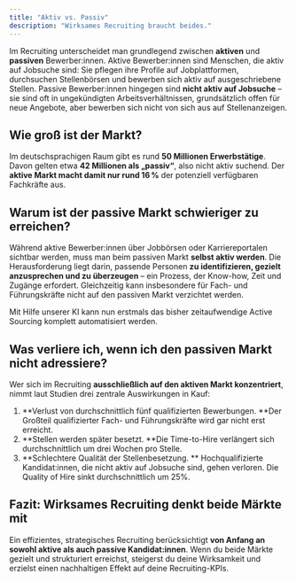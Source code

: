 ```yaml
---
title: "Aktiv vs. Passiv"
description: "Wirksames Recruiting braucht beides."
---
```


Im Recruiting unterscheidet man grundlegend zwischen **aktiven** und **passiven** Bewerber:innen. Aktive Bewerber:innen sind Menschen, die aktiv auf Jobsuche sind: Sie pflegen ihre Profile auf Jobplattformen, durchsuchen Stellenbörsen und bewerben sich aktiv auf ausgeschriebene Stellen. Passive Bewerber:innen hingegen sind **nicht aktiv auf Jobsuche** – sie sind oft in ungekündigten Arbeitsverhältnissen, grundsätzlich offen für neue Angebote, aber bewerben sich nicht von sich aus auf Stellenanzeigen.

## Wie groß ist der Markt?

Im deutschsprachigen Raum gibt es rund **50 Millionen Erwerbstätige**. Davon gelten etwa **42 Millionen als „passiv“**, also nicht aktiv suchend. Der **aktive Markt macht damit nur rund 16 %** der potenziell verfügbaren Fachkräfte aus.

## Warum ist der passive Markt schwieriger zu erreichen?

Während aktive Bewerber:innen über Jobbörsen oder Karriereportalen sichtbar werden, muss man beim passiven Markt **selbst aktiv werden**. Die Herausforderung liegt darin, passende Personen **zu identifizieren, gezielt anzusprechen und zu überzeugen** – ein Prozess, der Know-how, Zeit und Zugänge erfordert. Gleichzeitig kann insbesondere für Fach- und Führungskräfte nicht auf den passiven Markt verzichtet werden.

<Check>
  Mit Hilfe unserer KI kann nun erstmals das bisher zeitaufwendige Active Sourcing komplett automatisiert werden.
</Check>

## Was verliere ich, wenn ich den passiven Markt nicht adressiere?

Wer sich im Recruiting **ausschließlich auf den aktiven Markt konzentriert**, nimmt laut Studien drei zentrale Auswirkungen in Kauf:

1. **Verlust von durchschnittlich fünf qualifizierten Bewerbungen. **Der Großteil qualifizierter Fach- und Führungskräfte wird gar nicht erst erreicht.
2. **Stellen werden später besetzt. **Die Time-to-Hire verlängert sich durchschnittlich um drei Wochen pro Stelle. 
3. **Schlechtere Qualität der Stellenbesetzung. ** Hochqualifizierte Kandidat:innen, die nicht aktiv auf Jobsuche sind, gehen verloren. Die Quality of Hire sinkt durchschnittlich um 25%. 

## Fazit: Wirksames Recruiting denkt beide Märkte mit

Ein effizientes, strategisches Recruiting berücksichtigt **von Anfang an sowohl aktive als auch passive Kandidat:innen**. Wenn du beide Märkte gezielt und strukturiert erreichst, steigerst du deine Wirksamkeit und erzielst einen nachhaltigen Effekt auf deine Recruiting-KPIs.

[comment]: # "This actually is the most platform independent comment"